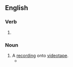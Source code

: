 ==English==

===Verb===
{{head|en|verb form}}

# {{present participle of|en|videotape|nocat=1}}

===Noun===
{{en-noun}}

# A [[record]]ing onto [[videotape]].
#* {{quote-journal|en|date=August 26, 2009|author=Michael Barbaro|title=Bloomberg Campaign Is Juggernaut of Detail|work=New York Times|url=http://www.nytimes.com/2009/08/26/nyregion/26canvass.html
|passage=The campaign asks potential endorsers to sit for '''videotapings'''; hand over their organization’s mailing list; send letters to their neighbors; and write an opinion piece for newspapers praising Mr. Bloomberg.}}